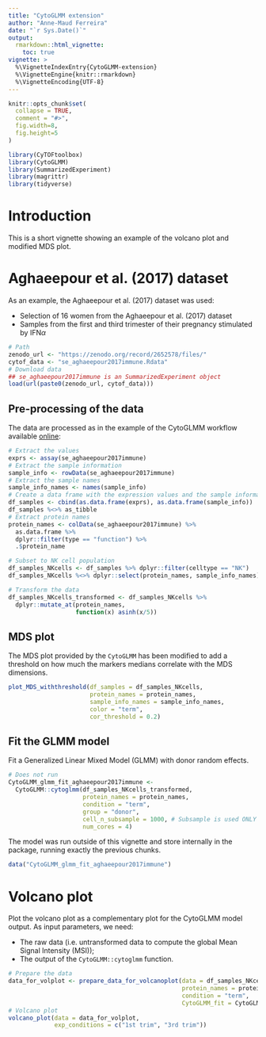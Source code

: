 ```yaml
---
title: "CytoGLMM extension"
author: "Anne-Maud Ferreira"
date: "`r Sys.Date()`"
output: 
  rmarkdown::html_vignette: 
    toc: true
vignette: >
  %\VignetteIndexEntry{CytoGLMM-extension}
  %\VignetteEngine{knitr::rmarkdown}
  %\VignetteEncoding{UTF-8}
---
```


```r
knitr::opts_chunk$set(
  collapse = TRUE,
  comment = "#>",
  fig.width=8, 
  fig.height=5
)
```

```r
library(CyTOFtoolbox)
library(CytoGLMM)
library(SummarizedExperiment)
library(magrittr)
library(tidyverse)
```

# Introduction

This is a short vignette showing an example of the volcano plot and modified
MDS plot.

# Aghaeepour et al. (2017) dataset

As an example, the Aghaeepour et al. (2017) dataset was used:

- Selection of 16 women from the Aghaeepour et al. (2017) dataset 
- Samples from the first and third trimester of their pregnancy stimulated by IFN$\alpha$

```r
# Path
zenodo_url <- "https://zenodo.org/record/2652578/files/"
cytof_data <- "se_aghaeepour2017immune.Rdata"
# Download data
## se_aghaeepour2017immune is an SummarizedExperiment object
load(url(paste0(zenodo_url, cytof_data)))
```

## Pre-processing of the data 

The data are processed as in the example of the CytoGLMM workflow available [online](https://christofseiler.github.io/CytoGLMM/articles/CytoGLMM.html#generalized-linear-model-with-bootstrap):


```r
# Extract the values
exprs <- assay(se_aghaeepour2017immune)
# Extract the sample information
sample_info <- rowData(se_aghaeepour2017immune)
# Extract the sample names
sample_info_names <- names(sample_info)
# Create a data frame with the expression values and the sample information
df_samples <- cbind(as.data.frame(exprs), as.data.frame(sample_info))
df_samples %<>% as_tibble
# Extract protein names
protein_names <- colData(se_aghaeepour2017immune) %>% 
  as.data.frame %>% 
  dplyr::filter(type == "function") %>%
  .$protein_name

# Subset to NK cell population
df_samples_NKcells <- df_samples %>% dplyr::filter(celltype == "NK")
df_samples_NKcells %<>% dplyr::select(protein_names, sample_info_names)

# Transform the data
df_samples_NKcells_transformed <- df_samples_NKcells %>% 
  dplyr::mutate_at(protein_names, 
                   function(x) asinh(x/5))
```

## MDS plot

The MDS plot provided by the `CytoGLMM` has been modified to add a threshold 
on how much the markers medians correlate with the MDS dimensions.

```r
plot_MDS_withthreshold(df_samples = df_samples_NKcells,
                       protein_names = protein_names, 
                       sample_info_names = sample_info_names, 
                       color = "term",
                       cor_threshold = 0.2)
```


## Fit the GLMM model

Fit a Generalized Linear Mixed Model (GLMM) with donor random effects.

```r
# Does not run 
CytoGLMM_glmm_fit_aghaeepour2017immune <- 
  CytoGLMM::cytoglmm(df_samples_NKcells_transformed, 
                     protein_names = protein_names,
                     condition = "term", 
                     group = "donor",
                     cell_n_subsample = 1000, # Subsample is used ONLY for the sake of the data size
                     num_cores = 4)
```

The model was run outside of this vignette and store internally in the package, running exactly the previous chunks.

```r
data("CytoGLMM_glmm_fit_aghaeepour2017immune")
```

# Volcano plot

Plot the volcano plot as a complementary plot for the CytoGLMM model output.
As input parameters, we need:

- The raw data (i.e. untransformed data to compute the global Mean Signal Intensity (MSI));
- The output of the `CytoGLMM::cytoglmm` function.

```r
# Prepare the data
data_for_volplot <- prepare_data_for_volcanoplot(data = df_samples_NKcells, 
                                                 protein_names = protein_names,
                                                 condition = "term", 
                                                 CytoGLMM_fit = CytoGLMM_glmm_fit_aghaeepour2017immune)
# Volcano plot
volcano_plot(data = data_for_volplot, 
             exp_conditions = c("1st trim", "3rd trim"))
```
